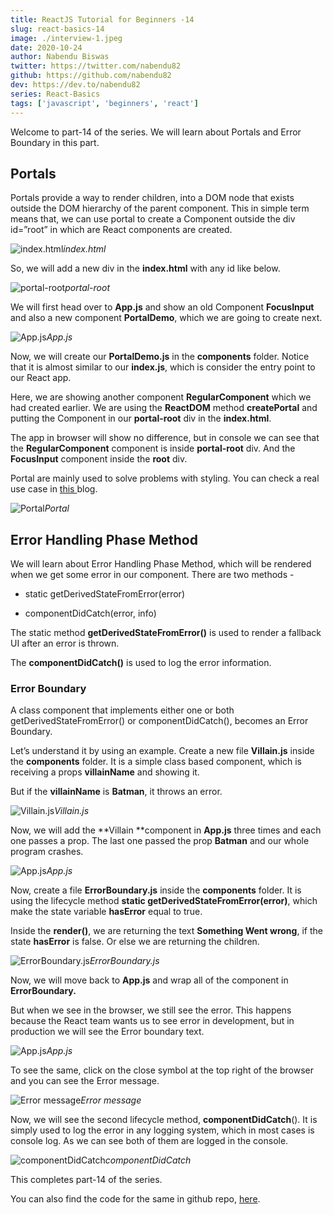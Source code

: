 ```yaml
---
title: ReactJS Tutorial for Beginners -14
slug: react-basics-14
image: ./interview-1.jpeg
date: 2020-10-24
author: Nabendu Biswas
twitter: https://twitter.com/nabendu82
github: https://github.com/nabendu82
dev: https://dev.to/nabendu82
series: React-Basics
tags: ['javascript', 'beginners', 'react']
---
```


Welcome to part-14 of the series. We will learn about Portals and Error Boundary in this part.

## Portals

Portals provide a way to render children, into a DOM node that exists outside the DOM hierarchy of the parent component. This in simple term means that, we can use portal to create a Component outside the div id=”root” in which are React components are created.

![index.html](https://ik.imagekit.io/thewebdev/React-Basics/14/1_ZXpgVm0YNO.png)*index.html*

So, we will add a new div in the **index.html** with any id like below.

![portal-root](https://ik.imagekit.io/thewebdev/React-Basics/14/2_N1EgG0mbdP.png)*portal-root*

We will first head over to **App.js** and show an old Component **FocusInput** and also a new component **PortalDemo**, which we are going to create next.

![App.js](https://ik.imagekit.io/thewebdev/React-Basics/14/3_mLDk7vFuvt.png)*App.js*

Now, we will create our **PortalDemo.js** in the **components** folder. Notice that it is almost similar to our **index.js**, which is consider the entry point to our React app.

Here, we are showing another component **RegularComponent** which we had created earlier. We are using the **ReactDOM** method **createPortal** and putting the Component in our **portal-root** div in the **index.html**.

The app in browser will show no difference, but in console we can see that the **RegularComponent** component is inside **portal-root** div. And the **FocusInput** component inside the **root** div.

Portal are mainly used to solve problems with styling. You can check a real use case in [this ](https://blog.logrocket.com/learn-react-portals-by-example/)blog.

![Portal](https://ik.imagekit.io/thewebdev/React-Basics/14/4_KNSHKDVDBA.png)*Portal*

## Error Handling Phase Method

We will learn about Error Handling Phase Method, which will be rendered when we get some error in our component. There are two methods -

* static getDerivedStateFromError(error)

* componentDidCatch(error, info)

The static method **getDerivedStateFromError()** is used to render a fallback UI after an error is thrown.

The **componentDidCatch()** is used to log the error information.

### Error Boundary

A class component that implements either one or both getDerivedStateFromError() or componentDidCatch(), becomes an Error Boundary.

Let’s understand it by using an example. Create a new file **Villain.js** inside the **components** folder. It is a simple class based component, which is receiving a props **villainName** and showing it.

But if the **villainName** is **Batman**, it throws an error.

![Villain.js](https://ik.imagekit.io/thewebdev/React-Basics/14/5_nVOuYDsaZ.png)*Villain.js*

Now, we will add the **Villain **component in **App.js** three times and each one passes a prop. The last one passed the prop **Batman** and our whole program crashes.

![App.js](https://ik.imagekit.io/thewebdev/React-Basics/14/6_dpNOAeUFpf.png)*App.js*

Now, create a file **ErrorBoundary.js** inside the **components** folder. It is using the lifecycle method **static getDerivedStateFromError(error)**, which make the state variable **hasError** equal to true.

Inside the **render()**, we are returning the text **Something Went wrong**, if the state **hasError** is false. Or else we are returning the children.

![ErrorBoundary.js](https://ik.imagekit.io/thewebdev/React-Basics/14/7_Em0QCBfBJ6.png)*ErrorBoundary.js*

Now, we will move back to **App.js** and wrap all of the component in **ErrorBoundary.**

But when we see in the browser, we still see the error. This happens because the React team wants us to see error in development, but in production we will see the Error boundary text.

![App.js](https://ik.imagekit.io/thewebdev/React-Basics/14/8_b0DmUxjQxv.png)*App.js*

To see the same, click on the close symbol at the top right of the browser and you can see the Error message.

![Error message](https://ik.imagekit.io/thewebdev/React-Basics/14/9_nu259RD_bn.png)*Error message*

Now, we will see the second lifecycle method, **componentDidCatch**(). It is simply used to log the error in any logging system, which in most cases is console log. As we can see both of them are logged in the console.

![componentDidCatch](https://ik.imagekit.io/thewebdev/React-Basics/14/10_JP6ZC4absp.png)*componentDidCatch*

This completes part-14 of the series. 

You can also find the code for the same in github repo, [here](https://github.com/nabendu82/React-Basics).
